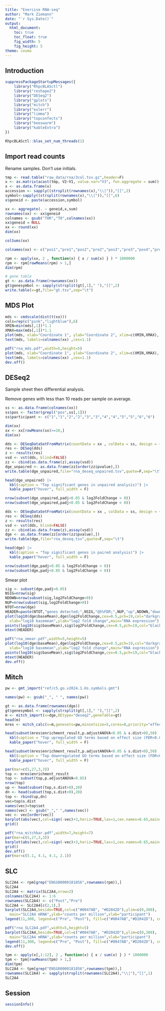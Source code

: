 ```yaml
---
title: "Exercise RNA-seq"
author: "Mark Ziemann"
date: "`r Sys.Date()`"
output:
  html_document:
    toc: true
    toc_float: true
    fig_width: 5
    fig_height: 5
theme: cosmo
---
```


## Introduction



```r

suppressPackageStartupMessages({
    library("RhpcBLASctl")
    library("reshape2")
    library("DESeq2")
    library("gplots")
    library("mitch")
    library("eulerr")
    library("limma")
    library("topconfects")
    library("beeswarm")
    library("kableExtra")
})

RhpcBLASctl::blas_set_num_threads(1)

```

## Import read counts

Rename samples. Don't use initials.

```r

tmp <- read.table("raw_data/rna/3col.tsv.gz",header=F)
x <- as.matrix(acast(tmp, V2~V1, value.var="V3", fun.aggregate = sum))
x <- as.data.frame(x)
accession <- sapply((strsplit(rownames(x),"\\|")),"[[",2)
symbol<-sapply((strsplit(rownames(x),"\\|")),"[[",6)
x$geneid <- paste(accession,symbol)

xx <- aggregate(. ~ geneid,x,sum)
rownames(xx) <- xx$geneid
colnames <- gsub("T0R","T0",colnames(xx))
xx$geneid = NULL
xx <- round(xx)
dim(xx)

colSums(xx)

colnames(xx) <- c("pos1","pre1","pos2","pre2","pos3","pre3","pos4","pre4","pos5","pre5","pos6","pre6")

rpm <- apply(xx, 2 , function(x) { x / sum(x) } ) * 1000000
rpm <- rpm[rowMeans(rpm) > 1,]
dim(rpm)

# gene table
gt <- as.data.frame(rownames(xx))
gt$genesymbol <- sapply(strsplit(gt[,1]," "),"[[",2)
write.table(x=gt,file="gt.tsv",sep="\t")

```

## MDS Plot

```r

mds <- cmdscale(dist(t(xx)))
cols=rep(c("pink","lightblue"),6)
XMIN=min(mds[,1])*1.1
XMAX=max(mds[,1])*1.1
plot(mds, xlab="Coordinate 1", ylab="Coordinate 2", xlim=c(XMIN,XMAX), cex=2,col=cols,pch=19,main="RNA expression", bty="n")
text(mds, labels=colnames(xx) ,cex=1.1)

pdf("rna_mds.pdf",width=5,height=5)
plot(mds, xlab="Coordinate 1", ylab="Coordinate 2", xlim=c(XMIN,XMAX), cex=2,col=cols,pch=19,main="RNA expression", bty="n")
text(mds, labels=colnames(xx) ,cex=1.1)
dev.off()

```

## DESeq2

Sample sheet then differential analysis.

Remove genes with less than 10 reads per sample on average.

```r

ss <- as.data.frame(colnames(xx))
ss$pos <- factor(grepl("pos",ss[,1]))
ss$participant <- c("1","1","2","2","3","3","4","4","5","5","6","6")

dim(xx)
xx <- xx[rowMeans(xx)>=10,]
dim(xx)

dds <- DESeqDataSetFromMatrix(countData = xx , colData = ss, design = ~ pos )
res <- DESeq(dds)
z <- results(res)
vsd <- vst(dds, blind=FALSE)
zz <- cbind(as.data.frame(z),assay(vsd))
dge_unpaired <- as.data.frame(zz[order(zz$pvalue),])
write.table(dge_unpaired,file="rna_deseq_unpaired.tsv",quote=F,sep="\t")

head(dge_unpaired) |>
  kbl(caption = "Top significant genes in unpaired analysis)") |>
  kable_paper("hover", full_width = F)

nrow(subset(dge_unpaired,padj<0.05 & log2FoldChange > 0))
nrow(subset(dge_unpaired,padj<0.05 & log2FoldChange < 0))

dds <- DESeqDataSetFromMatrix(countData = xx , colData = ss, design = ~ participant + pos )
res <- DESeq(dds)
z <- results(res)
vsd <- vst(dds, blind=FALSE)
zz <- cbind(as.data.frame(z),assay(vsd))
dge <- as.data.frame(zz[order(zz$pvalue),])
write.table(dge,file="rna_deseq.tsv",quote=F,sep="\t")

head(dge) |>
  kbl(caption = "Top significant genes in paired analysis)") |>
  kable_paper("hover", full_width = F)

nrow(subset(dge,padj<0.05 & log2FoldChange > 0))
nrow(subset(dge,padj<0.05 & log2FoldChange < 0))

```

Smear plot


```r

sig <- subset(dge,padj<0.05)
NSIG=nrow(sig)
NDOWN=nrow(subset(sig,log2FoldChange<0))
NUP=nrow(subset(sig,log2FoldChange>0))
NTOT=nrow(dge)
HEADER=paste(NTOT,"genes detected;",NSIG,"@5%FDR;",NUP,"up",NDOWN,"down")
plot(log10(dge$baseMean),dge$log2FoldChange,cex=0.5,pch=19,col="darkgray",
  xlab="log10 basemean",ylab="log2 fold change",main="RNA expression")
points(log10(sig$baseMean),sig$log2FoldChange,cex=0.5,pch=19,col="black")
mtext(HEADER)

pdf("rna_smear.pdf",width=5,height=5)
plot(log10(dge$baseMean),dge$log2FoldChange,cex=0.5,pch=19,col="darkgray",
  xlab="log10 basemean",ylab="log2 fold change",main="RNA expression")
points(log10(sig$baseMean),sig$log2FoldChange,cex=0.5,pch=19,col="black")
mtext(HEADER)
dev.off()

```

## Mitch

```r

pw <- gmt_import("ref/c5.go.v2024.1.Hs.symbols.gmt")

names(pw) <- gsub("_", " ", names(pw))

gt <- as.data.frame(rownames(dge))
gt$genesymbol <- sapply(strsplit(gt[,1]," "),"[[",2)
m <- mitch_import(x=dge,DEtype="deseq2",geneTable=gt)
head(m)
mres <- mitch_calc(x=m,genesets=pw,minsetsize=5,cores=8,priority="effect")

head(subset(mres$enrichment_result,p.adjustANOVA<0.05 & s.dist>0),50) |>
  kbl(caption = "Top upregulated GO terms based on effect size (FDR<0.05)") |>
  kable_paper("hover", full_width = F)

head(subset(mres$enrichment_result,p.adjustANOVA<0.05 & s.dist<0),50) |>
  kbl(caption = "Top downregulated GO terms based on effect size (FDR<0.05)") |>
  kable_paper("hover", full_width = F)

par(mar=c(5,27,3,3))
top <- mres$enrichment_result
top <- subset(top,p.adjustANOVA<0.05)
nrow(top)
up <- head(subset(top,s.dist>0),20)
dn <- head(subset(top,s.dist<0),20)
top <- rbind(up,dn)
vec=top$s.dist
names(vec)=top$set
names(vec) <- gsub("_"," ",names(vec))
vec <- vec[order(vec)]
barplot(abs(vec),col=sign(-vec)+3,horiz=TRUE,las=1,cex.names=0.65,main="Pre vs Post Exercise",xlab="ES")
grid()

pdf("rna_mitchbar.pdf",width=7,height=7)
par(mar=c(5,27,3,3))
barplot(abs(vec),col=sign(-vec)+3,horiz=TRUE,las=1,cex.names=0.65,main="Pre vs Post Exercise",xlab="ES")
grid()
dev.off()
par(mar=c(5.1, 4.1, 4.1, 2.1))

```

## SLC

```r


SLC2A4 <- rpm[grep("ENSG00000181856",rownames(rpm)),]
SLC2A4
SLC2A4 <- matrix(SLC2A4,nrow=2)
colnames(SLC2A4) <- 1:6
rownames(SLC2A4) <- c("Post","Pre")
SLC2A4 <- SLC2A4[c(2,1),]
barplot(SLC2A4,beside=TRUE,col=c("#0047AB", "#D2042D"),ylim=c(0,300),
  main="SLC2A4 mRNA",ylab="counts per million",xlab="participant")
legend(11,300, legend=c("Pre", "Post"), fill=c("#0047AB","#D2042D"), cex=1)

pdf("rna_SLC2A4.pdf",width=5,height=5)
barplot(SLC2A4,beside=TRUE,col=c("#0047AB", "#D2042D"),ylim=c(0,300),
  main="SLC2A4 mRNA",ylab="counts per million",xlab="participant")
legend(11,300, legend=c("Pre", "Post"), fill=c("#0047AB","#D2042D"), cex=1)
dev.off()

tpm <- apply(x[,1:12], 2 , function(x) { x / sum(x) } ) * 1000000
tpm <- tpm[rowMeans(tpm) > 1,]
dim(tpm)
SLC2A4 <- tpm[grep("ENSG00000181856",rownames(tpm)),]
rownames(SLC2A4) <- sapply(strsplit(rownames(SLC2A4),"\\|"),"[[",1)
SLC2A4

```


## Session

```r

sessionInfo()

```
